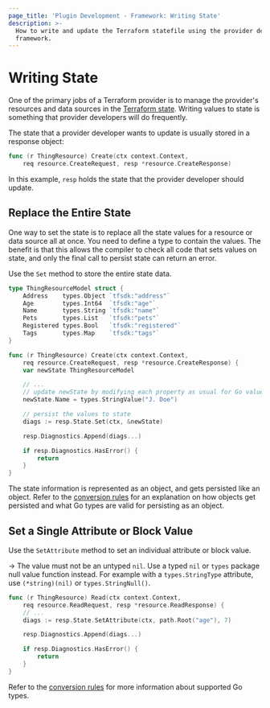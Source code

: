 ```yaml
---
page_title: 'Plugin Development - Framework: Writing State'
description: >-
  How to write and update the Terraform statefile using the provider development
  framework.
---
```


# Writing State

One of the primary jobs of a Terraform provider is to manage the provider's
resources and data sources in the [Terraform state](/language/state). Writing values to state
is something that provider developers will do frequently.

The state that a provider developer wants to update is usually stored in a
response object:

```go
func (r ThingResource) Create(ctx context.Context,
	req resource.CreateRequest, resp *resource.CreateResponse)
```

In this example, `resp` holds the state that the provider developer should
update.

## Replace the Entire State

One way to set the state is to replace all the state values for a resource or
data source all at once. You need to define a type to contain the values. The benefit is that this allows the compiler to check all code that sets values on state, and only the final call to persist state can return an error.

Use the `Set` method to store the entire state data.

```go
type ThingResourceModel struct {
	Address    types.Object `tfsdk:"address"`
	Age        types.Int64  `tfsdk:"age"`
	Name       types.String `tfsdk:"name"`
	Pets       types.List   `tfsdk:"pets"`
	Registered types.Bool   `tfsdk:"registered"`
	Tags       types.Map    `tfsdk:"tags"`
}

func (r ThingResource) Create(ctx context.Context,
	req resource.CreateRequest, resp *resource.CreateResponse) {
	var newState ThingResourceModel

	// ...
	// update newState by modifying each property as usual for Go values
	newState.Name = types.StringValue("J. Doe")

	// persist the values to state
	diags := resp.State.Set(ctx, &newState)

	resp.Diagnostics.Append(diags...)

	if resp.Diagnostics.HasError() {
		return
	}
}
```

The state information is represented as an object, and gets persisted like an
object. Refer to the [conversion rules](#conversion-rules) for an explanation on how
objects get persisted and what Go types are valid for persisting as an object.

## Set a Single Attribute or Block Value

Use the `SetAttribute` method to set an individual attribute or block value.

-> The value must not be an untyped `nil`. Use a typed `nil` or `types` package null value function instead. For example with a `types.StringType` attribute, use `(*string)(nil)` or `types.StringNull()`.

```go
func (r ThingResource) Read(ctx context.Context,
	req resource.ReadRequest, resp *resource.ReadResponse) {
	// ...
	diags := resp.State.SetAttribute(ctx, path.Root("age"), 7)

	resp.Diagnostics.Append(diags...)

	if resp.Diagnostics.HasError() {
		return
	}
}
```

Refer to the [conversion rules](/plugin/framework/handling-data/conversion-rules#converting-from-go-types-to-framework-types)
for more information about supported Go types.